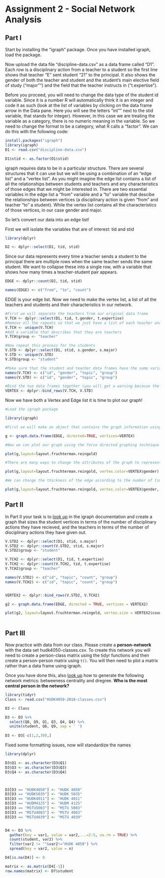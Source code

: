 # Assignment 2 - Social Network Analysis

## Part I
Start by installing the "igraph" package. Once you have installed igraph, load the package.

Now upload the data file "discipline-data.csv" as a data frame called "D1". Each row is a disciplinary action from a teacher to a student so the first line shows that teacher "E" sent student "21" to the principal. It also shows the gender of both the teacher and student and the student's main elective field of study ("major"") and the field that the teacher instructs in ("t.expertise").

Before you proceed, you will need to change the data type of the student id variable. Since it is a number R will automatically think it is an integer and code it as such (look at the list of variables by clicking on the data frame arrow in the Data pane. Here you will see the letters "int"" next to the stid variable, that stands for integer). However, in this case we are treating the variable as a category, there is no numeric meaning in the variable. So we need to change the format to be a category, what R calls a "factor". We can do this with the following code:

```r

install.packages("igraph")
library(igraph)
D1 <- read.csv("discipline-data.csv")

D1$stid <- as.factor(D1$stid)

```

igraph requires data to be in a particular structure. There are several structures that it can use but we will be using a combination of an "edge list" and a "vertex list". As you might imagine the edge list contains a list of all the relationships between students and teachers and any characteristics of those edges that we might be interested in. There are two essential variables in the edge list a "from" variable and a "to" variable that descibe the relationships between vertices (a disciplinary action is given "from" and teacher "to" a student). While the vertex list contains all the characteristics of those vertices, in our case gender and major.

So let's convert our data into an edge list!

First we will isolate the variables that are of interest: tid and stid

```r
library(dplyr)

D2 <- dplyr::select(D1, tid, stid)
```

Since our data represents every time a teacher sends a student to the principal there are multiple rows when the same teacher sends the same student. We want to collapse these into a single row, with a variable that shows how many times a teacher-student pair appears.

```r

EDGE <- dplyr::count(D2, tid, stid)

names(EDGE) <- c("from", "to", "count")

```

EDGE is your edge list. Now we need to make the vertex list, a list of all the teachers and students and their characteristics in our network.

```r

#First we will separate the teachers from our original data frame
V.TCH <- dplyr::select(D1, tid, t.gender, t.expertise)
#Remove all the repeats so that we just have a list of each teacher and their characteristics
V.TCH <- unique(V.TCH)
#Add a variable that describes that they are teachers
V.TCH$group <- "teacher"

#Now repeat this process for the students
V.STD <- dplyr::select(D1, stid, s.gender, s.major)
V.STD <- unique(V.STD)
V.STD$group <- "student"

#Make sure that the student and teacher data frames have the same variables names
names(V.TCH) <- c("id", "gender", "topic", "group")
names(V.STD) <- c("id", "gender", "topic", "group")

#Bind the two data frames together (you will get a warning because the teacher data frame has 5 types of id (A,B,C,D,E) and the student has 25 (1-30), this isn't a problem)
VERTEX <- dplyr::bind_rows(V.TCH, V.STD)

```

Now we have both a Vertex and Edge list it is time to plot our graph!

```r
#Load the igraph package

library(igraph)

#First we will make an object that contains the graph information using our two dataframes EDGE and VERTEX. Notice that we have made "directed = TRUE" - our graph is directed since discipline is being given from a teacher to a student.

g <- graph.data.frame(EDGE, directed=TRUE, vertices=VERTEX)

#Now we can plot our graph using the force directed graphing technique - our old friend Fruchertman-Reingold!

plot(g,layout=layout.fruchterman.reingold)

#There are many ways to change the attributes of the graph to represent different characteristics of the newtork. For example, we can color the nodes according to gender.

plot(g,layout=layout.fruchterman.reingold, vertex.color=VERTEX$gender)

#We can change the thickness of the edge according to the number of times a particular teacher has sent a particular student to the principal.

plot(g,layout=layout.fruchterman.reingold, vertex.color=VERTEX$gender, edge.width=EDGE$count)
````

## Part II

In Part II your task is to [look up](http://igraph.org/r/) in the igraph documentation and create a graph that sizes the student vertices in terms of the number of disciplinary actions they have recieved, and the teachers in terms of the number of disciplinary actions they have given out.

```r
V.STD2 <- dplyr::select(D1, stid, s.major)
V.STD2 <- dplyr::count(V.STD2, stid, s.major)
V.STD2$group <- "student"

V.TCH2 <- dplyr::select(D1, tid, t.expertise)
V.TCH2 <- dplyr::count(V.TCH2, tid, t.expertise)
V.TCH2$group <- "teacher"

names(V.STD2) <- c("id", "topic", "count", "group")
names(V.TCH2) <- c("id", "topic", "count", "group")


VERTEX2 <- dplyr::bind_rows(V.STD2, V.TCH2)

g2 <- graph.data.frame(EDGE, directed = TRUE, vertices = VERTEX2)

plot(g2, layout=layout.fruchterman.reingold, vertex.size = VERTEX2$count, edge.width = EDGE$count)
  
```


## Part III

Now practice with data from our class. Please create a **person-network** with the data set hudk4050-classes.csv. To create this network you will need to create a person-class matrix using the tidyr functions and then create a person-person matrix using `t()`. You will then need to plot a matrix rather than a data frame using igraph.

Once you have done this, also [look up](http://igraph.org/r/) how to generate the following network metrics: betweeness centrality and dregree. **Who is the most central person in the network?**

```r

library(tidyr)
Class <- read.csv("HUDK4050-2018-classes.csv")

D3 <- Class

D3 <- D3 %>% 
  select(Q8, Q9, Q1, Q3, Q4, Q4) %>%
  unite(student, Q8, Q9, sep = ' ') 
  
D3 <- D3[-c(1,2,39),]

```

Fixed some formatting issues, now will standardize the names

```r
library(dplyr)

D3$Q1 <- as.character(D3$Q1)
D3$Q3 <- as.character(D3$Q3)
D3$Q4 <- as.character(D3$Q4)



D3[D3 == "HUDK4050"] <- "HUDK 4050"
D3[D3 == "HUDK5035"] <- "HUDK 5035"
D3[D3 == "HUDK4011"] <- "HUDK 4011"
D3[D3 == "HUDM4125"] <- "HUDM 4125"
D3[D3 == "MSTU5003"] <- "MSTU 5003"
D3[D3 == "MSTU4083"] <- "MSTU 4083"
D3[D3 == "MSTU4039"] <- "MSTU 4039"


D4 <- D3 %>%
  gather(key = var1, value = var2,...=2:5, na.rm = TRUE) %>%
  count(student, var2) %>%
  filter(var2 != ""&var2!="HUDK 4050") %>%
  spread(key = var2, value = n)

D4[is.na(D4)] <- 0

matrix <- as.matrix(D4[-1])
row.names(matrix) <- D7$student







```


